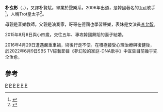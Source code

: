 {{藝人
| 姓名 = 朴玄彬
| 類型 = 男歌手
| 圖片 = Park Hyun-Bin.jpg
| 圖片尺寸 = 
| 國籍 = {{KOR}}
| 本名 = 朴智雄（{{lang|ko|박지웅}}）
| 外文名 = 박현빈
| 外文 = ko
| 羅馬拼音 = Park Hyun Bin
| 出生日期 = {{birth_date_and_age|1982|10|18}}
| 出生地 = {{KOR}}[[京畿道|京畿道]][[光明市|光明市]]{{link-ko|所下洞|소하동}}
| 語言 = [[韓語|韓語]]、[[英語|英語]]
| 教育程度 = {{link-ko|秋溪藝術大學|추계예술대학교}} 聲樂系學士
| 配偶 = {{marriage|金珠熙|2015-08-08}}
| 宗教信仰 = [[佛教|佛教]]
| 出道日期 = 2006年
| 代表作 = 
| 唱片公司 = Sony Music Entertainment
| 經紀公司 = iw Entertainment
| 網站 = 
}}

'''朴玄彬'''（{{kor|k=박현빈|rm=Park Hyun Bin}}，{{bd|1982年|10月18日}}），又譯朴賢斌，畢業於{{link-ko|秋溪藝術大學|추계예술대학교}}聲樂系，2006年出道，是韓國著名的[[韓國演歌|Trot]]歌手<ref name="Gowman">{{cite web|url=http://londonkoreanlinks.net/2007/05/02/park-hyun-bin-1-gondre-mandre/|title=Park Hyun Bin #1: Gondre Mandre|last=Gowman|first=Philip|date=2 May 2007|publisher=London Korean Links|accessdate=17 September 2014|archive-date=2021-01-23|archive-url=https://web.archive.org/web/20210123080752/https://londonkoreanlinks.net/2007/05/02/park-hyun-bin-1-gondre-mandre/|dead-url=no}}</ref>，人稱Trot皇太子<ref>{{cite news|url=http://www.ccdailynews.com/news/articleView.html?idxno=963506|title=‘트로트의 황태자’ 박현빈, ‘선거로고송’ 도전 이어간다|publisher=충청일보|date=2018-04-30|language=ko|accessdate=2019-01-24|archive-date=2019-08-12|archive-url=https://web.archive.org/web/20190812104204/http://www.ccdailynews.com/news/articleView.html?idxno=963506|dead-url=no}}</ref>。

母親是音樂教師，父親是演奏家，哥哥在德國也學習聲樂，表妹是女演員[[李允智|李允智]]。

2015年8月8日與小四歲，交往五年、專攻韓國舞蹈的妻子結婚。

2016年4月29日遭遇嚴重車禍，術後行走不便。在積極接受心理治療與復健後，於2022年6月9日SBS TV綜藝節目《夢幻般的家庭-DNA歌手》中宣告目前幾乎完全治愈。

==參考==
{{reflist}}

{{Fantastic Duo 2}}

[[Category:韓國男歌手|P]]
[[Category:韓國流行音樂歌手|P]]
[[Category:京畿道出身人物|P]]
[[Category:光明市出身人物|P]]
[[Category:朴姓|P]]
[[Category:秋溪藝術大學校友|P]]